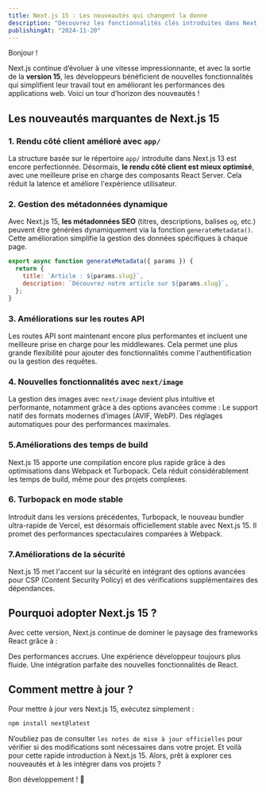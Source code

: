 ```yaml
---
title: Next.js 15 : Les nouveautés qui changent la donne
description: "Découvrez les fonctionnalités clés introduites dans Next.js 15, le framework incontournable pour les développeurs React."
publishingAt: "2024-11-20"
---
```


Bonjour !

Next.js continue d’évoluer à une vitesse impressionnante, et avec la sortie de la **version 15**, les développeurs bénéficient de nouvelles fonctionnalités qui simplifient leur travail tout en améliorant les performances des applications web. Voici un tour d’horizon des nouveautés !

## Les nouveautés marquantes de Next.js 15

### 1. **Rendu côté client amélioré avec `app/`**
La structure basée sur le répertoire `app/` introduite dans Next.js 13 est encore perfectionnée. Désormais, **le rendu côté client est mieux optimisé**, avec une meilleure prise en charge des composants React Server. Cela réduit la latence et améliore l'expérience utilisateur.

### 2. **Gestion des métadonnées dynamique**
Avec Next.js 15, **les métadonnées SEO** (titres, descriptions, balises `og`, etc.) peuvent être générées dynamiquement via la fonction `generateMetadata()`. Cette amélioration simplifie la gestion des données spécifiques à chaque page.

```js
export async function generateMetadata({ params }) {
  return {
    title: `Article : ${params.slug}`,
    description: `Découvrez notre article sur ${params.slug}`,
  };
}
```
### 3. **Améliorations sur les routes API**
Les routes API sont maintenant encore plus performantes et incluent une meilleure prise en charge pour les middlewares. Cela permet une plus grande flexibilité pour ajouter des fonctionnalités comme l'authentification ou la gestion des requêtes.

### 4. **Nouvelles fonctionnalités avec `next/image`**
La gestion des images avec `next/image` devient plus intuitive et performante, notamment grâce à des options avancées comme :
Le support natif des formats modernes d’images (AVIF, WebP).
Des réglages automatiques pour des performances maximales.

### 5.Améliorations des temps de build
Next.js 15 apporte une compilation encore plus rapide grâce à des optimisations dans Webpack et Turbopack. Cela réduit considérablement les temps de build, même pour des projets complexes.

### 6. Turbopack en mode stable
Introduit dans les versions précédentes, Turbopack, le nouveau bundler ultra-rapide de Vercel, est désormais officiellement stable avec Next.js 15. Il promet des performances spectaculaires comparées à Webpack.

### 7.Améliorations de la sécurité
Next.js 15 met l'accent sur la sécurité en intégrant des options avancées pour CSP (Content Security Policy) et des vérifications supplémentaires des dépendances.

## Pourquoi adopter Next.js 15 ?
Avec cette version, Next.js continue de dominer le paysage des frameworks React grâce à :

Des performances accrues.
Une expérience développeur toujours plus fluide.
Une intégration parfaite des nouvelles fonctionnalités de React.

## Comment mettre à jour ?
Pour mettre à jour vers Next.js 15, exécutez simplement :
```bash
npm install next@latest
```

N’oubliez pas de consulter `les notes de mise à jour officielles` pour vérifier si des modifications sont nécessaires dans votre projet.
Et voilà pour cette rapide introduction à Next.js 15. Alors, prêt à explorer ces nouveautés et à les intégrer dans vos projets ?

Bon développement ! 🚀